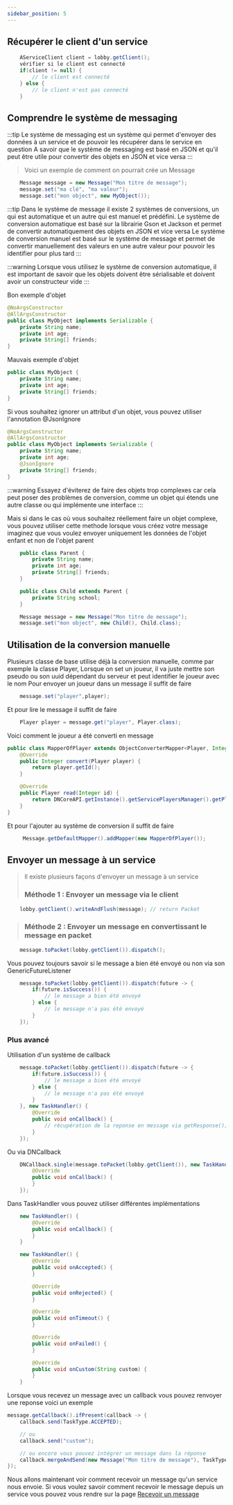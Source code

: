 ```yaml
---
sidebar_position: 5
---
```

## Récupérer le client d'un service
```java
    AServiceClient client = lobby.getClient();
    vérifier si le client est connecté
    if(client != null) {
        // le client est connecté
    } else {
        // le client n'est pas connecté
    }
```

## Comprendre le système de messaging
:::tip
Le système de messaging est un système qui permet d'envoyer des données à un service et de pouvoir les récupérer dans le service en question
A savoir que le système de messaging est basé en JSON et qu'il peut être utile pour convertir des objets en JSON et vice versa
:::

> Voici un exemple de comment on pourrait crée un Message
```java
    Message message = new Message("Mon titre de message");
    message.set("ma clé", "ma valeur");
    message.set("mon object", new MyObject());
```

:::tip
Dans le système de message il existe 2 systèmes de conversions, un qui est automatique et un autre qui est manuel et prédéfini.
Le système de conversion automatique est basé sur la librairie Gson et Jackson et permet de convertir automatiquement des objets en JSON et vice versa
Le système de conversion manuel est basé sur le système de message et permet de convertir manuellement des valeurs en une autre valeur pour pouvoir les identifier pour plus tard
:::

:::warning
Lorsque vous utilisez le système de conversion automatique, il est important de savoir que les objets doivent être sérialisable et doivent avoir un constructeur vide
:::

Bon exemple d'objet
```java
@NoArgsConstructor
@AllArgsConstructor
public class MyObject implements Serializable {
    private String name;
    private int age;
    private String[] friends;
}
```

Mauvais exemple d'objet
```java
public class MyObject {
    private String name;
    private int age;
    private String[] friends;
}
```

Si vous souhaitez ignorer un attribut d'un objet, vous pouvez utiliser l'annotation @JsonIgnore
```java
@NoArgsConstructor
@AllArgsConstructor
public class MyObject implements Serializable {
    private String name;
    private int age;
    @JsonIgnore
    private String[] friends;
}
```

:::warning
Essayez d'éviterez de faire des objets trop complexes car cela peut poser des problèmes de conversion, comme un objet qui étends une autre classe ou qui implémente une interface
:::

Mais si dans le cas où vous souhaitez réellement faire un objet complexe, vous pouvez utiliser cette methode lorsque vous créez votre message
imaginez que vous voulez envoyer uniquement les données de l'objet enfant et non de l'objet parent
```java
    public class Parent {
        private String name;
        private int age;
        private String[] friends;
    }
```
```java
    public class Child extends Parent {
        private String school;
    }
```
```java
    Message message = new Message("Mon titre de message");
    message.set("mon object", new Child(), Child.class);
```


## Utilisation de la conversion manuelle
Plusieurs classe de base utilise déjà la conversion manuelle, comme par exemple la classe Player,
Lorsque on set un joueur, il va juste mettre son pseudo ou son uuid dépendant du serveur et peut identifier le joueur avec le nom
Pour envoyer un joueur dans un message il suffit de faire
```java
    message.set("player",player);
```
Et pour lire le message il suffit de faire
```java
    Player player = message.get("player", Player.class);
```


Voici comment le joueur a été converti en message
```java
public class MapperOfPlayer extends ObjectConverterMapper<Player, Integer> {
    @Override
    public Integer convert(Player player) {
        return player.getId();
    }

    @Override
    public Player read(Integer id) {
        return DNCoreAPI.getInstance().getServicePlayersManager().getPlayer(id);
    }
}
```

Et pour l'ajouter au système de conversion il suffit de faire
```java
     Message.getDefaultMapper().addMapper(new MapperOfPlayer());
```


## Envoyer un message à un service
> Il existe plusieurs façons d'envoyer un message à un service
> ### Méthode 1 : Envoyer un message via le client
```java
    lobby.getClient().writeAndFlush(message); // return Packet
```

> ### Méthode 2 : Envoyer un message en convertissant le message en packet
```java
    message.toPacket(lobby.getClient()).dispatch();
```

Vous pouvez toujours savoir si le message a bien été envoyé ou non via son GenericFutureListener
```java
    message.toPacket(lobby.getClient()).dispatch(future -> {
        if(future.isSuccess()) {
            // le message a bien été envoyé
        } else {
            // le message n'a pas été envoyé
        }
    });
```

### Plus avancé
Utilisation d'un système de callback
```java
    message.toPacket(lobby.getClient()).dispatch(future -> {
        if(future.isSuccess()) {
            // le message a bien été envoyé
        } else {
            // le message n'a pas été envoyé
        }
    }, new TaskHandler() {
        @Override
        public void onCallback() {
            // récupération de la reponse en message via getResponse();
        }
    });
```
Ou via DNCallback
```java
    DNCallback.single(message.toPacket(lobby.getClient()), new TaskHandler() {
        @Override
        public void onCallback() {
        }
    });
```

Dans TaskHandler vous pouvez utiliser différentes implémentations
```java
    new TaskHandler() {
        @Override
        public void onCallback() {
        }
    }
```
```java
    new TaskHandler() {
        @Override
        public void onAccepted() {
        }

        @Override
        public void onRejected() {
        }

        @Override
        public void onTimeout() {
        }

        @Override
        public void onFailed() {
        }

        @Override
        public void onCustom(String custom) {
        }
    }
```

Lorsque vous recevez un message avec un callback vous pouvez renvoyer une reponse voici un exemple
```java
message.getCallback().ifPresent(callback -> {
    callback.send(TaskType.ACCEPTED);

    // ou
    callback.send("custom");

    // ou encore vous pouvez intégrer un message dans la réponse
    callback.mergeAndSend(new Message("Mon titre de message"), TaskType.ACCEPTED);
});
```

Nous allons maintenant voir comment recevoir un message qu'un service nous envoie.
Si vous voulez savoir comment recevoir le message depuis un service vous pouvez vous rendre sur la page [Recevoir un message](/fr/Recevoir%20un%20message/)